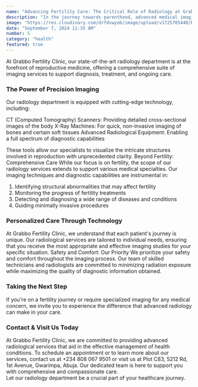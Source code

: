 ```yaml
---
name: "Advancing Fertility Care: The Critical Role of Radiology at Grabbo"
description: "In the journey towards parenthood, advanced medical imaging plays a crucial yet often overlooked role. Radiology plays a critical role in modern medicine, providing crucial imaging techniques that help diagnose and treat various diseases. "
image: "https://res.cloudinary.com/drfdvwyob/image/upload/v1725705440/blogs/advancing-fertility-care-critical-role-radiology-grabbo/fvlujgilwej3jp6wvudt.webp"
date: "September 7, 2024 11:35 AM"
number: 5
category: "health"
featured: true
---
```


At Grabbo Fertility Clinic, our state-of-the-art radiology department is at the forefront of reproductive medicine, offering a comprehensive suite of imaging services to support diagnosis, treatment, and ongoing care.

### The Power of Precision Imaging

Our radiology department is equipped with cutting-edge technology, including:

CT (Computed Tomography) Scanners: Providing detailed cross-sectional images of the body
X-Ray Machines: For quick, non-invasive imaging of bones and certain soft tissues
Advanced Radiological Equipment: Enabling a full spectrum of diagnostic capabilities

These tools allow our specialists to visualize the intricate structures involved in reproduction with unprecedented clarity.
Beyond Fertility: Comprehensive Care
While our focus is on fertility, the scope of our radiology services extends to support various medical specialties. Our imaging techniques and diagnostic capabilities are instrumental in:

1. Identifying structural abnormalities that may affect fertility
2. Monitoring the progress of fertility treatments
3. Detecting and diagnosing a wide range of diseases and conditions
4. Guiding minimally invasive procedures

### Personalized Care Through Technology

At Grabbo Fertility Clinic, we understand that each patient's journey is unique. Our radiological services are tailored to individual needs, ensuring that you receive the most appropriate and effective imaging studies for your specific situation.
Safety and Comfort: Our Priority
We prioritize your safety and comfort throughout the imaging process. Our team of skilled technicians and radiologists are committed to minimizing radiation exposure while maximizing the quality of diagnostic information obtained.

### Taking the Next Step

If you're on a fertility journey or require specialized imaging for any medical concern, we invite you to experience the difference that advanced radiology can make in your care.

### Contact & Visit Us Today

At Grabbo Fertility Clinic, we are committed to providing advanced radiological services that aid in the effective management of health conditions. To schedule an appointment or to learn more about our services, contact us at +234 808 067 9501 or visit us at Plot C83, 5212 Rd, 1st Avenue, Gwarimpa, Abuja. Our dedicated team is here to support you with comprehensive and compassionate care. <br/>
Let our radiology department be a crucial part of your healthcare journey.
